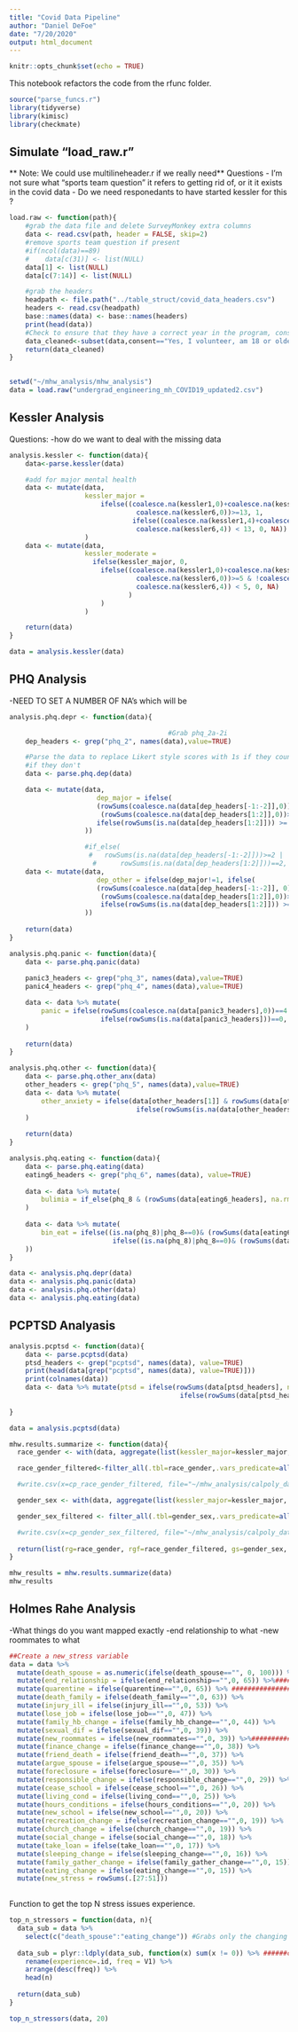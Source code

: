 ```yaml
---
title: "Covid Data Pipeline"
author: "Daniel DeFoe"
date: "7/20/2020"
output: html_document
---
```


```r
knitr::opts_chunk$set(echo = TRUE)
```


This notebook refactors the code from the rfunc folder.
```r
source("parse_funcs.r")
library(tidyverse)
library(kimisc)
library(checkmate)
```


## Simulate "load_raw.r"
** Note: We could use multilineheader.r if we really need** 
Questions
- I'm not sure what "sports team question" it refers to getting rid of, or it it exists in the covid data
- Do we need responedants to have started kessler for this ?
```r
load.raw <- function(path){
    #grab the data file and delete SurveyMonkey extra columns
    data <- read.csv(path, header = FALSE, skip=2)
    #remove sports team question if present
    #if(ncol(data)==89)
    #    data[c(31)] <- list(NULL)
    data[1] <- list(NULL)
    data[c(7:14)] <- list(NULL)

    #grab the headers
    headpath <- file.path("../table_struct/covid_data_headers.csv")
    headers <- read.csv(headpath)
    base::names(data) <- base::names(headers)
    print(head(data))
    #Check to ensure that they have a correct year in the program, consented to the survey, and at least started Kessler
    data_cleaned<-subset(data,consent=="Yes, I volunteer, am 18 or older, and am enrolled in an undergraduate engineering program")#& ((year_in_program == "1") | (year_in_program == "2") | (year_in_program=="Prefer not to respond")) & kessler1!="")
    return(data_cleaned)
}
    
```


```r
setwd("~/mhw_analysis/mhw_analysis")
data = load.raw("undergrad_engineering_mh_COVID19_updated2.csv")
```


## Kessler Analysis
Questions:
-how do we want to deal with the missing data
```r
analysis.kessler <- function(data){
    data<-parse.kessler(data)

    #add for major mental health
    data <- mutate(data,
                   kessler_major =
                       ifelse((coalesce.na(kessler1,0)+coalesce.na(kessler2,0)+coalesce.na(kessler3,0)+coalesce.na(kessler4,0)+coalesce.na(kessler5,0)+
                                coalesce.na(kessler6,0))>=13, 1,
                               ifelse((coalesce.na(kessler1,4)+coalesce.na(kessler2,4)+coalesce.na(kessler3,4)+coalesce.na(kessler4,4)+coalesce.na(kessler5,4)+
                                coalesce.na(kessler6,4)) < 13, 0, NA))
                   )
    data <- mutate(data,
                   kessler_moderate =
                     ifelse(kessler_major, 0, 
                       ifelse((coalesce.na(kessler1,0)+coalesce.na(kessler2,0)+coalesce.na(kessler3,0)+coalesce.na(kessler4,0)+coalesce.na(kessler5,0)+
                                coalesce.na(kessler6,0))>=5 & !coalesce.na(kessler_major, TRUE), 1 , ifelse((coalesce.na(kessler1,4)+coalesce.na(kessler2,4)+coalesce.na(kessler3,4)+coalesce.na(kessler4,4)+coalesce.na(kessler5,4)+
                                coalesce.na(kessler6,4)) < 5, 0, NA)
                              )
                       )
                   )

    return(data)
}

```




```r
data = analysis.kessler(data)
```





## PHQ Analysis
-NEED TO SET A NUMBER OF NA's which will be 
```r
analysis.phq.depr <- function(data){

                                        #Grab phq_2a-2i
    dep_headers <- grep("phq_2", names(data),value=TRUE)

    #Parse the data to replace Likert style scores with 1s if they count and 0s
    #if they don't
    data <- parse.phq.dep(data)

    data <- mutate(data,
                      dep_major = ifelse(
                      (rowSums(coalesce.na(data[dep_headers[-1:-2]],0))>=5) &
                       (rowSums(coalesce.na(data[dep_headers[1:2]],0))>=1), 1,
                      ifelse(rowSums(is.na(data[dep_headers[1:2]])) >= 1 & (rowSums(data[dep_headers[-1:-2]], na.rm = T) + rowSums(is.na(data[dep_headers[-1:-2]]))) >=5, NA, 0)
                   ))

                   #if_else(
                    #   rowSums(is.na(data[dep_headers[-1:-2]]))>=2 |
                     #      rowSums(is.na(data[dep_headers[1:2]]))==2, NA, 0))
    data <- mutate(data,
                      dep_other = ifelse(dep_major!=1, ifelse(
                      (rowSums(coalesce.na(data[dep_headers[-1:-2]], 0))>=2) &
                       (rowSums(coalesce.na(data[dep_headers[1:2]],0))>=1), 1 ,
                       ifelse(rowSums(is.na(data[dep_headers[1:2]])) >= 1 & (rowSums(data[dep_headers[-1:-2]], na.rm = T) + rowSums(is.na(data[dep_headers[-1:-2]]))) >=2, NA, 0)), 0
                   ))
    
    return(data)
}

analysis.phq.panic <- function(data){
    data <- parse.phq.panic(data)
    
    panic3_headers <- grep("phq_3", names(data),value=TRUE)
    panic4_headers <- grep("phq_4", names(data),value=TRUE)

    data <- data %>% mutate(
        panic = ifelse(rowSums(coalesce.na(data[panic3_headers],0))==4 & (rowSums(coalesce.na(data[panic4_headers],0))>=4), 1, 
                       ifelse(rowSums(is.na(data[panic3_headers]))==0, 0, ifelse((rowSums(data[panic4_headers], na.rm = T) + rowSums(is.na(data[panic4_headers]))) >=4,NA, 0)))
    )
    
    return(data)
}

analysis.phq.other <- function(data){
    data <- parse.phq.other_anx(data)
    other_headers <- grep("phq_5", names(data),value=TRUE)
    data <- data %>% mutate(
        other_anxiety = ifelse(data[other_headers[1]] & rowSums(data[other_headers[-1]], na.rm = T)>=3, 1, 
                                ifelse(rowSums(is.na(data[other_headers[1]])) == 0, 0, ifelse((rowSums(data[other_headers], na.rm = T) + rowSums(is.na(data[other_headers]))), NA, 0)))
    )
    
    return(data)
}

analysis.phq.eating <- function(data){
    data <- parse.phq.eating(data)
    eating6_headers <- grep("phq_6", names(data), value=TRUE)
    
    data <- data %>% mutate(
        bulimia = if_else(phq_8 & (rowSums(data[eating6_headers], na.rm = T)==3),1,0)
    )
    
    data <- data %>% mutate(
        bin_eat = ifelse((is.na(phq_8)|phq_8==0)& (rowSums(data[eating6_headers], na.rm = T)==3),1,
                          ifelse((is.na(phq_8)|phq_8==0)& (rowSums(data[eating6_headers], na.rm = T) + rowSums(is.na(data[eating6_headers][1:3]))) >= 3, NA, 0)
    ))
}
```


```r
data <- analysis.phq.depr(data)
data <- analysis.phq.panic(data)
data <- analysis.phq.other(data)
data <- analysis.phq.eating(data)
```








## PCPTSD Analyasis
```r
analysis.pcptsd <- function(data){
    data <- parse.pcptsd(data)
    ptsd_headers <- grep("pcptsd", names(data), value=TRUE)
    print(head(data[grep("pcptsd", names(data), value=TRUE)]))
    print(colnames(data))
    data <- data %>% mutate(ptsd = ifelse(rowSums(data[ptsd_headers], na.rm = T)>=3,1,
                                           ifelse(rowSums(data[ptsd_headers], na.rm = T) + rowSums(is.na(data[ptsd_headers])) >=3, NA, 0)))
    
}
```

```r
data = analysis.pcptsd(data)
```






```r
mhw.results.summarize <- function(data){
  race_gender <- with(data, aggregate(list(kessler_major=kessler_major, kessler_moderate=kessler_moderate, dep_major=dep_major, dep_other=dep_other, panic=panic, other_anxiety=other_anxiety,bulimia=bulimia,bin_eat=bin_eat,ptsd=ptsd),list(race=race, gender=gender), mean, na.rm=TRUE))

  race_gender_filtered<-filter_all(.tbl=race_gender,.vars_predicate=all_vars(!is.nan(.) & .!=1))

  #write.csv(x=cp_race_gender_filtered, file="~/mhw_analysis/calpoly_data/cp_race_gender.csv", row.names=FALSE)

  gender_sex <- with(data, aggregate(list(kessler_major=kessler_major, kessler_moderate=kessler_moderate, dep_major=dep_major, dep_other=dep_other, panic=panic, other_anxiety=other_anxiety,bulimia=bulimia,bin_eat=bin_eat,ptsd=ptsd),list(gender=gender, sexuality=sexuality), mean, na.rm=TRUE))

  gender_sex_filtered <- filter_all(.tbl=gender_sex,.vars_predicate=all_vars(!is.nan(.) & .!=1))

  #write.csv(x=cp_gender_sex_filtered, file="~/mhw_analysis/calpoly_data/cp_gender_sex.csv", row.names=FALSE)
  
  return(list(rg=race_gender, rgf=race_gender_filtered, gs=gender_sex, gsf=gender_sex_filtered))
}
```



```r
mhw_results = mhw.results.summarize(data)
mhw_results
```





## Holmes Rahe Analysis
-What things do you want mapped exactly
-end relationship to what
-new roommates to what
```r
##Create a new_stress variable 
data = data %>%
  mutate(death_spouse = as.numeric(ifelse(death_spouse=="", 0, 100))) %>%
  mutate(end_relationship = ifelse(end_relationship=="",0, 65)) %>%##################
  mutate(quarentine = ifelse(quarentine=="",0, 65)) %>% ######################
  mutate(death_family = ifelse(death_family=="",0, 63)) %>%
  mutate(injury_ill = ifelse(injury_ill=="",0, 53)) %>%
  mutate(lose_job = ifelse(lose_job=="",0, 47)) %>%
  mutate(family_hb_change = ifelse(family_hb_change=="",0, 44)) %>%
  mutate(sexual_dif = ifelse(sexual_dif=="",0, 39)) %>%
  mutate(new_roommates = ifelse(new_roommates=="",0, 39)) %>%#############
  mutate(finance_change = ifelse(finance_change=="",0, 38)) %>%
  mutate(friend_death = ifelse(friend_death=="",0, 37)) %>%
  mutate(argue_spouse = ifelse(argue_spouse=="",0, 35)) %>%
  mutate(foreclosure = ifelse(foreclosure=="",0, 30)) %>%
  mutate(responsible_change = ifelse(responsible_change=="",0, 29)) %>%
  mutate(cease_school = ifelse(cease_school=="",0, 26)) %>%
  mutate(living_cond = ifelse(living_cond=="",0, 25)) %>%
  mutate(hours_conditions = ifelse(hours_conditions=="",0, 20)) %>%
  mutate(new_school = ifelse(new_school=="",0, 20)) %>%
  mutate(recreation_change = ifelse(recreation_change=="",0, 19)) %>%
  mutate(church_change = ifelse(church_change=="",0, 19)) %>%
  mutate(social_change = ifelse(social_change=="",0, 18)) %>%
  mutate(take_loan = ifelse(take_loan=="",0, 17)) %>%
  mutate(sleeping_change = ifelse(sleeping_change=="",0, 16)) %>%
  mutate(family_gather_change = ifelse(family_gather_change=="",0, 15)) %>%
  mutate(eating_change = ifelse(eating_change=="",0, 15)) %>%
  mutate(new_stress = rowSums(.[27:51]))
  
```

Function to get the top N stress issues experience. 
```r
top_n_stressors = function(data, n){
  data_sub = data %>%
    select(c("death_spouse":"eating_change")) #Grabs only the changing stress experiences columns
  
  data_sub = plyr::ldply(data_sub, function(x) sum(x != 0)) %>% ######change this to !=0 if we change to numeric first
    rename(experience=.id, freq = V1) %>%
    arrange(desc(freq)) %>%
    head(n)
  
  return(data_sub)
}

top_n_stressors(data, 20)
```





